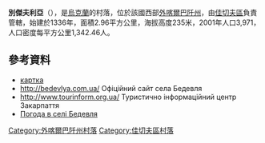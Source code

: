 {{coord|48|0|14|N|23|39|51|E|scale:30000|display=title}}

'''別傑夫利亞'''（{{lang-uk|Бедевля}}），是[[烏克蘭|烏克蘭]]的村落，位於該國西部[[外喀爾巴阡州|外喀爾巴阡州]]，由[[佳切夫區|佳切夫區]]負責管轄，始建於1336年，面積2.96平方公里，海拔高度235米，2001年人口3,971，人口密度每平方公里1,342.46人。

==參考資料==
*[http://gska2.rada.gov.ua/pls/z7502/A005?rdat1=24.06.2009&rf7571=11608 картка]{{dead link|date=2017年11月 |bot=InternetArchiveBot |fix-attempted=yes }}
* http://bedevlya.com.ua/{{Wayback|url=http://bedevlya.com.ua/ |date=20130521065950 }} Офіційний сайт села Бедевля
* http://www.tourinform.org.ua/{{Wayback|url=http://www.tourinform.org.ua/ |date=20160814155610 }} Туристично інформаційний центр Закарпаття
* [http://weather.in.ua/ua/zakarpatskaja/778 Погода в селі Бедевля]{{Wayback|url=http://weather.in.ua/ua/zakarpatskaja/778 |date=20161106041058 }}

{{DEFAULTSORT:Бедевля}}

[[Category:外喀爾巴阡州村落|Category:外喀爾巴阡州村落]]
[[Category:佳切夫區村落|Category:佳切夫區村落]]


{{Zakarpattia-geo-stub}}